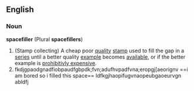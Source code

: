 ==English==
===Noun===
'''spacefiller''' (Plural '''spacefillers''')
# (Stamp collecting) A cheap poor [[quality]] [[stamp]] used to fill the gap in a [[series]] until a better quality [[example]] becomes [[available]], or if the better example is [[prohibitivly expensive]].
# fkdjgpaodgnadfiobpaudfgbpdk;fvn;adufhvpadfvna;eropgj[aeorignv ==i am bored so i filled this space== ldfkgjhaopifugvnaopeubgaoeurvgn abldfj